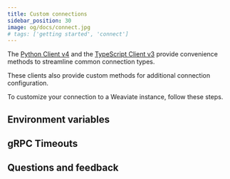 ```yaml
---
title: Custom connections
sidebar_position: 30
image: og/docs/connect.jpg
# tags: ['getting started', 'connect']
---
```




The [Python Client v4](/developers/weaviate/client-libraries/python) and the [TypeScript Client v3](/developers/weaviate/client-libraries/typescript/typescript-v3) provide convenience methods to streamline common connection types.

These clients also provide custom methods for additional connection configuration.

To customize your connection to a Weaviate instance, follow these steps.


## Environment variables


<EnvVarsHowto/>

## gRPC Timeouts


<GRPCTimeoutIntro/>


<GRPCTimeouts/>

## Questions and feedback


<DocsFeedback/>
